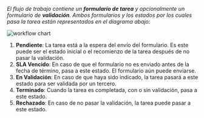 _El flujo de trabajo contiene un **formulario de tarea** y opcionalmente un formulario de **validación**. Ambos formularios y los estados por los cuales pasa la tarea están representados en el diagrama abajo:_

<div className="container">
<div className="row">
<div className="col col--6">

<div className="img_sizing_small">

![workflow chart](/img/productos_es/product_forms_workflow_chart.png)

</div>

</div>
<div className="col col--6">

1. **Pendiente**: La tarea está a la espera del envío del formulario. Es este puede ser el estado inicial o el recomienzo de la tarea después de no pasar la validación.
2. **SLA Vencido**: En caso de que el formulario no es enviado antes de la fecha de término, pasa a este estado. El formulario aún puede enviarse.
3. **En Validación**: En caso de que haya sido indicado, la tarea pasará a este estado para ser validada por un tercero.
4. **Terminado**: Cuando la tarea es completada, con o sin validación, pasa a este estado.
5. **Rechazado**: En caso de no pasar la validación, la tarea puede pasar a este estado.

</div>
</div>
</div>